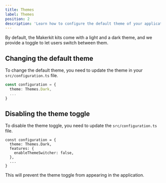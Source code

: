 ```yaml
---
title: Themes
label: Themes
position: 2
description: 'Learn how to configure the default theme of your application.'
---
```


By default, the Makerkit kits come with a light and a dark theme, and we provide a toggle to let users switch between them.

## Changing the default theme

To change the default theme, you need to update the theme in your `src/configuration.ts` file.

```ts title="src/configuration.ts" {2}
const configuration = {
  theme: Themes.Dark,
  ...
}
```

## Disabling the theme toggle

To disable the theme toggle, you need to update the `src/configuration.ts` file.

```tsx title="src/configuration.ts" {3}
const configuration = {
  theme: Themes.Dark,
  features: {
    enableThemeSwitcher: false,
  },
  ...
}
```

This will prevent the theme toggle from appearing in the application.